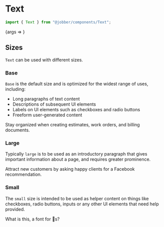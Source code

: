 
<Meta title="Components/Text and Typography/Text/Web" component={Text} />

# Text

```ts
import { Text } from "@jobber/components/Text";
```

<Canvas>
  <Story
    name="Web"
    args={{
      children:
        '"640K is more memory than anyone will ever need on a computer" - Not Bill Gates',
    }}
  >
    {args => <Text {...args} />}
  </Story>
</Canvas>

<ArgsTable of={Text} story="Web" />

## Sizes

`Text` can be used with different sizes.

### Base

`Base` is the default size and is optimized for the widest range of uses,
including:

- Long paragraphs of text content
- Descriptions of subsequent UI elements
- Labels on UI elements such as checkboxes and radio buttons
- Freeform user-generated content

<Canvas>
  <Text size="base">
    Stay organized when creating estimates, work orders, and billing documents.
  </Text>
</Canvas>

### Large

Typically `large` is to be used as an introductory paragraph that gives
important information about a page, and requires greater prominence.

<Canvas>
  <Text size="large">
    Attract new customers by asking happy clients for a Facebook recommendation.
  </Text>
</Canvas>

### Small

The `small` size is intended to be used as helper content on things like
checkboxes, radio buttons, inputs or any other UI elements that need help
provided.

<Canvas>
  <Text size="small">What is this, a font for 🐜s?</Text>
</Canvas>
